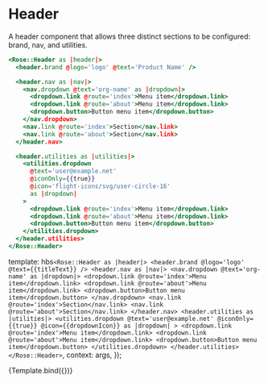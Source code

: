 
<Meta title="Rose/Header" component="Header" />

# Header

A header component that allows three distinct sections to be configured: brand, nav, and utilities.

```handlebars
<Rose::Header as |header|>
  <header.brand @logo='logo' @text='Product Name' />

  <header.nav as |nav|>
    <nav.dropdown @text='org-name' as |dropdown|>
      <dropdown.link @route='index'>Menu item</dropdown.link>
      <dropdown.link @route='about'>Menu item</dropdown.link>
      <dropdown.button>Button menu item</dropdown.button>
    </nav.dropdown>
    <nav.link @route='index'>Section</nav.link>
    <nav.link @route='about'>Section</nav.link>
  </header.nav>

  <header.utilities as |utilities|>
    <utilities.dropdown
      @text='user@example.net'
      @iconOnly={{true}}
      @icon='flight-icons/svg/user-circle-16'
      as |dropdown|
    >
      <dropdown.link @route='index'>Menu item</dropdown.link>
      <dropdown.link @route='about'>Menu item</dropdown.link>
      <dropdown.button>Button menu item</dropdown.button>
    </utilities.dropdown>
  </header.utilities>
</Rose::Header>
```

  template: hbs`
      <Rose::Header as |header|>
        <header.brand @logo='logo' @text={{titleText}} />
        <header.nav as |nav|>
          <nav.dropdown @text='org-name' as |dropdown|>
            <dropdown.link @route='index'>Menu item</dropdown.link>
            <dropdown.link @route='about'>Menu item</dropdown.link>
            <dropdown.button>Button menu item</dropdown.button>
          </nav.dropdown>
          <nav.link @route='index'>Section</nav.link>
          <nav.link @route='about'>Section</nav.link>
        </header.nav>
        <header.utilities as |utilities|>
          <utilities.dropdown
            @text='user@example.net'
            @iconOnly={{true}}
            @icon={{dropdownIcon}}
            as |dropdown|
          >
            <dropdown.link @route='index'>Menu item</dropdown.link>
            <dropdown.link @route='about'>Menu item</dropdown.link>
            <dropdown.button>Button menu item</dropdown.button>
          </utilities.dropdown>
        </header.utilities>
      </Rose::Header>
    `,
  context: args,
});

<Preview>
  <Story
    name="Basic"
    args={{
      titleText: 'Brand Name',
      dropdownIcon: 'flight-icons/svg/user-circle-16',
    }}
    argTypes={{
      dropdownIcon: {
        control: 'select',
        options: [
          'flight-icons/svg/user-circle-16',
          'flight-icons/svg/check-circle-16',
          'flight-icons/svg/clipboard-copy-16',
        ],
      },
    }}
  >
    {Template.bind({})}
  </Story>
</Preview>
